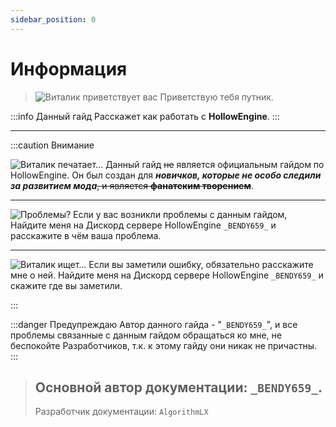 ```yaml
---
sidebar_position: 0
---
```


# Информация

> ![Виталик приветствует вас](.resourses/Vitalik_Hello.gif) Приветствую тебя путник.

:::info Данный гайд
Расскажет как работать с **HollowEngine**.
:::

***

:::caution Внимание

![Виталик печатает...](.resourses/Vitalik_Pinding.gif) Данный гайд ~~не~~ является официальным гайдом по HollowEngine. Он был создан для _**новичков, которые не особо следили за развитием мода**_~~, и является **фанатским творением**~~.

***

![Проблемы?](.resourses/Vitalik_Hmm.gif) Если у вас возникли проблемы с данным гайдом, Найдите меня на Дискорд сервере HollowEngine `_BENDY659_` и расскажите в чём ваша проблема.

***

![Виталик ищет...](.resourses/Vitalik_Search.gif) Если вы заметили ошибку, обязательно расскажите мне о ней. Найдите меня на Дискорд сервере HollowEngine `_BENDY659_` и скажите где вы заметили.

:::

:::danger Предупреждаю
 Автор данного гайда - "`_BENDY659_`", и все проблемы связанные с данным гайдом обращаться ко мне, не беспокойте Разработчиков, т.к. к этому гайду они никак не причастны.
:::

> Основной автор документации: `_BENDY659_`.
> ---
> Разработчик документации: `AlgorithmLX`
